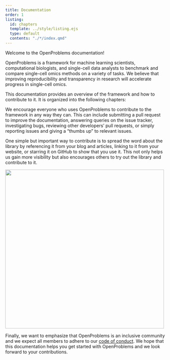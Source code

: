 ```yaml
---
title: Documentation
order: 1
listing:
  id: chapters
  template: ../style/listing.ejs
  type: default
  contents: "./*/index.qmd"
---
```


Welcome to the OpenProblems documentation!

OpenProblems is a framework for machine learning scientists, computational biologists, and single-cell data analysts to benchmark and compare single-cell omics methods on a variety of tasks. We believe that improving reproducibility and transparency in research will accelerate progress in single-cell omics.

This documentation provides an overview of the framework and how to contribute to it. It is organized into the following chapters: 

:::{#chapters}
:::

We encourage everyone who uses OpenProblems to contribute to the framework in any way they can. This can include submitting a pull request to improve the documentation, answering queries on the issue tracker, investigating bugs, reviewing other developers' pull requests, or simply reporting issues and giving a "thumbs up" to relevant issues. 

One simple but important way to contribute is to spread the word about the library by referencing it from your blog and articles, linking to it from your website, or starring it on GitHub to show that you use it. This not only helps us gain more visibility but also encourages others to try out the library and contribute to it. 

[![](images/stargazers.png){width=500px}](https://github.com/openproblems-bio/openproblems/stargazers)

Finally, we want to emphasize that OpenProblems is an inclusive community and we expect all members to adhere to our [code of conduct](fundamentals/philosophy.qmd#inclusiveness). We hope that this documentation helps you get started with OpenProblems and we look forward to your contributions.
